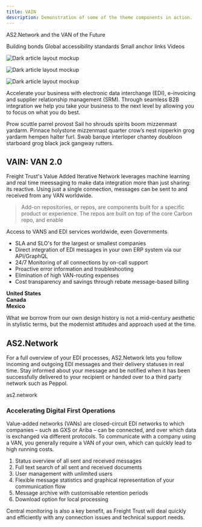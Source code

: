 ```yaml
---
title: VAIN 
description: Demonstration of some of the theme components in action.
---
```


<PageDescription>

AS2.Network and the VAN of the Future 

</PageDescription>

<AnchorLinks>
  <AnchorLink>Building bonds</AnchorLink>
  <AnchorLink>Global accessibility standards</AnchorLink>
  <AnchorLink>Small anchor links</AnchorLink>
  <AnchorLink>Videos</AnchorLink>
</AnchorLinks>

<Row>
<Column colMd={4} colLg={4} noGutterMdLeft>
<ArticleCard
  title="Getting started"
  href="/getting-started"
  actionIcon="arrowRight"
>

![Dark article layout mockup](/images/article.jpg)

</ArticleCard>
</Column>
<Column colMd={4} colLg={4} noGutterMdLeft>
<ArticleCard
  title="Theme configuration"
  href="/guides/configuration"
  actionIcon="arrowRight"
>

![Dark article layout mockup](/images/article.jpg)

</ArticleCard>
</Column>
<Column colMd={4} colLg={4} noGutterMdLeft>
<ArticleCard
  title="Contributions"
  href="/contributions"
  actionIcon="arrowRight"
>

![Dark article layout mockup](/images/article.jpg)

</ArticleCard>
</Column>
</Row>

<PageDescription>

Accelerate your business with electronic data interchange (EDI), e-invoicing
and supplier relationship management (SRM). Through seamless B2B integration
we help you take your business to the next level by allowing you to focus on
what you do best.

</PageDescription>

Prow scuttle parrel provost Sail ho shrouds spirits boom mizzenmast yardarm.
Pinnace holystone mizzenmast quarter crow’s nest nipperkin grog yardarm hempen
halter furl. Swab barque interloper chantey doubloon starboard grog black jack
gangway rutters.

<Row>
<Column colMd={5} colLg={8}>

## VAIN: VAN 2.0


Freight Trust's Value Added Iterative Network leverages machine learning and real time 
meessaging to make data integration more than just sharing: its reactive. Using just a 
single connection, messages can be sent to and  received from any VAN worldwide. 

> Add-on repositories, or repos, are components built for a specific product or
> experience. The repos are built on top of the core Carbon repo, and enable

Access to VANS and EDI services worldwide, even Governments

- SLA and SLO's for the largest or smallest companies
- Direct integration of EDI messages in your own ERP system via our API/GraphQL
- 24/7 Monitoring of all connections by on-call support
- Proactive error information and troubleshooting
- Elimination of high VAN-routing expenses
- Cost transparency and savings through rebate message-based billing

</Column>
<Column colMd={2} colLg={3} offsetMd={1} offsetLg={1}>
<Aside>

<p>
  <strong>
    United States 
    <br />
    Canada
    <br />
    Mexico
  </strong>
</p>

What we borrow from our own design history is not a mid-century aesthetic in
stylistic terms, but the modernist attitudes and approach used at the time.

</Aside>
</Column>
</Row>

## AS2.Network 

For a full overview of your EDI processes, AS2.Network lets you follow incoming and
outgoing EDI messages and their delivery statuses in real time. Stay informed
about your message and be notified when it has been successfully delivered to
your recipient or handed over to a third party network such as Peppol.

<AnchorLinks small>
  <AnchorLink>as2.network</AnchorLink>
</AnchorLinks>


### Accelerating Digital First Operations

Value-added networks (VANs) are closed-circuit EDI networks to which companies
– such as GXS or Ariba – can be connected, and over which data is exchanged
via different protocols. To communicate with a company using a VAN, you
generally require a VAN of your own, which can quickly lead to high running
costs.

1. Status overview of all sent and received messages
2. Full text search of all sent and received documents
3. User management with unlimited users
4. Flexible message statistics and graphical representation of your communication flow
5. Message archive with customisable retention periods
6. Download option for local processing

Central monitoring is also a key benefit, as Freight Trust will deal quickly and
efficiently with any connection issues and technical support needs.
